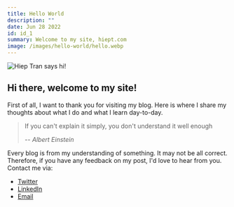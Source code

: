 ```yaml
---
title: Hello World
description: ""
date: Jun 28 2022
id: id_1
summary: Welcome to my site, hiept.com
image: /images/hello-world/hello.webp
---
```

![Hiep Tran says hi!](/images/hello-world/hello.webp "My name is Hiep")
## Hi there, welcome to my site!
First of all, I want to thank you for visiting my blog. Here is where I share my thoughts about what I do and what I learn day-to-day. 

> If you can't explain it simply, you don't understand it well enough
>
> -- <cite>Albert Einstein</cite>

Every blog is from my understanding of something. It may not be all correct. Therefore, if you have any feedback on my post, I'd love to hear from you. Contact me via:
* [Twitter](https://twitter.com/tranhiep_qna)
* [LinkedIn](https://www.linkedin.com/in/tranhiepqna/)
* [Email](mailto:tranhiepqna@gmail.com)
